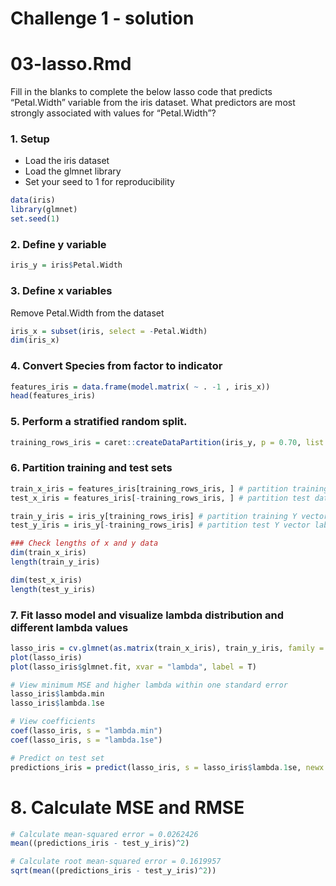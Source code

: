 # Challenge 1 - solution
# 03-lasso.Rmd 

Fill in the blanks to complete the below lasso code that predicts "Petal.Width" variable from the iris dataset. What predictors are most strongly associated with values for "Petal.Width"? 

### 1. Setup
- Load the iris dataset 
- Load the glmnet library
- Set your seed to 1 for reproducibility

```r
data(iris)
library(glmnet)
set.seed(1)
```

### 2. Define y variable
```r
iris_y = iris$Petal.Width
```

### 3. Define x variables
Remove Petal.Width from the dataset
```r
iris_x = subset(iris, select = -Petal.Width)
dim(iris_x)
```

### 4. Convert Species from factor to indicator
```r
features_iris = data.frame(model.matrix( ~ . -1 , iris_x))
head(features_iris)
```

### 5. Perform a stratified random split.
```r
training_rows_iris = caret::createDataPartition(iris_y, p = 0.70, list = FALSE) 
```

### 6. Partition training and test sets
```r
train_x_iris = features_iris[training_rows_iris, ] # partition training dataset
test_x_iris = features_iris[-training_rows_iris, ] # partition test dataset

train_y_iris = iris_y[training_rows_iris] # partition training Y vector labels
test_y_iris = iris_y[-training_rows_iris] # partition test Y vector labels

### Check lengths of x and y data
dim(train_x_iris)
length(train_y_iris)

dim(test_x_iris)
length(test_y_iris)
```

### 7. Fit lasso model and visualize lambda distribution and different lambda values
```r
lasso_iris = cv.glmnet(as.matrix(train_x_iris), train_y_iris, family = "gaussian", alpha = 1)
plot(lasso_iris)
plot(lasso_iris$glmnet.fit, xvar = "lambda", label = T)

# View minimum MSE and higher lambda within one standard error
lasso_iris$lambda.min
lasso_iris$lambda.1se

# View coefficients
coef(lasso_iris, s = "lambda.min")
coef(lasso_iris, s = "lambda.1se")

# Predict on test set
predictions_iris = predict(lasso_iris, s = lasso_iris$lambda.1se, newx = as.matrix(test_x_iris))
```

# 8. Calculate MSE and RMSE
```r
# Calculate mean-squared error = 0.0262426
mean((predictions_iris - test_y_iris)^2)

# Calculate root mean-squared error = 0.1619957
sqrt(mean((predictions_iris - test_y_iris)^2))
```
